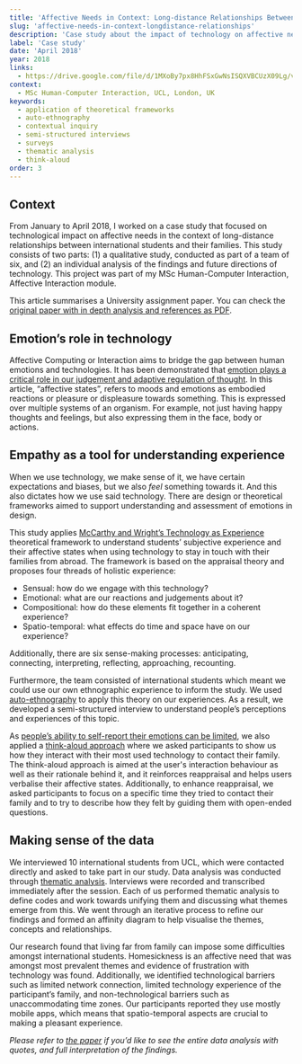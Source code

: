 ```yaml
---
title: 'Affective Needs in Context: Long-distance Relationships Between International Students and Their Family'
slug: 'affective-needs-in-context-longdistance-relationships'
description: 'Case study about the impact of technology on affective needs'
label: 'Case study'
date: 'April 2018'
year: 2018
links:
  - https://drive.google.com/file/d/1MXoBy7px8HhFSxGwNsISQXVBCUzX09Lg/view?usp=sharing
context:
  - MSc Human-Computer Interaction, UCL, London, UK
keywords:
  - application of theoretical frameworks
  - auto-ethnography
  - contextual inquiry
  - semi-structured interviews
  - surveys
  - thematic analysis
  - think-aloud
order: 3
---
```


## Context

From January to April 2018, I worked on a case study that focused on technological impact on affective needs in the context of long-distance relationships between international students and their families. This study consists of two parts: (1) a qualitative study, conducted as part of a team of six, and (2) an individual analysis of the findings and future directions of technology. This project was part of my MSc Human-Computer Interaction, Affective Interaction module.

This article summarises a University assignment paper. You can check the [original paper with in depth analysis and references as PDF](https://drive.google.com/file/d/1MXoBy7px8HhFSxGwNsISQXVBCUzX09Lg/view?usp=sharing).

## Emotion’s role in technology

Affective Computing or Interaction aims to bridge the gap between human emotions and technologies. It has been demonstrated that [emotion plays a critical role in our judgement and adaptive regulation of thought](https://www.sciencedirect.com/science/article/pii/S1389041708000284). In this article, “affective states”, refers to moods and emotions as embodied reactions or pleasure or displeasure towards something. This is expressed over multiple systems of an organism. For example, not just having happy thoughts and feelings, but also expressing them in the face, body or actions.

## Empathy as a tool for understanding experience

When we use technology, we make sense of it, we have certain expectations and biases, but we also _feel_ something towards it. And this also dictates how we use said technology. There are design or theoretical frameworks aimed to support understanding and assessment of emotions in design.

This study applies [McCarthy and Wright’s Technology as Experience](https://mitpress.mit.edu/books/technology-experience#:~:text=In%20Technology%20as%20Experience%2C%20John,out%3B%20we%20live%20with%20it.) theoretical framework to understand students’ subjective experience and their affective states when using technology to stay in touch with their families from abroad. The framework is based on the appraisal theory and proposes four threads of holistic experience:

- Sensual: how do we engage with this technology?
- Emotional: what are our reactions and judgements about it?
- Compositional: how do these elements fit together in a coherent experience?
- Spatio-temporal: what effects do time and space have on our experience?

Additionally, there are six sense-making processes: anticipating, connecting, interpreting, reflecting, approaching, recounting.

Furthermore, the team consisted of international students which meant we could use our own ethnographic experience to inform the study. We used [auto-ethnography](https://www.researchgate.net/publication/326012173_Autoethnography_in_Human-Computer_Interaction_Theory_and_Practice#:~:text=Autoethnography%20is%20an%20ethnographic%20method,of%20other%20observed%20social%20actors.&text=In%20this%20chapter%2C%20I%20will,potential%20implications%20for%20HCI%20research.) to apply this theory on our experiences. As a result, we developed a semi-structured interview to understand people’s perceptions and experiences of this topic.

As [people’s ability to self-report their emotions can be limited](https://www.nngroup.com/articles/negativity-bias-ux/), we also applied a [think-aloud approach](https://www.nngroup.com/articles/thinking-aloud-the-1-usability-tool/) where we asked participants to show us how they interact with their most used technology to contact their family. The think-aloud approach is aimed at the user's interaction behaviour as well as their rationale behind it, and it reinforces reappraisal and helps users verbalise their affective states. Additionally, to enhance reappraisal, we asked participants to focus on a specific time they tried to contact their family and to try to describe how they felt by guiding them with open-ended questions.

## Making sense of the data

We interviewed 10 international students from UCL, which were contacted directly and asked to take part in our study. Data analysis was conducted through [thematic analysis](https://www.interaction-design.org/literature/article/how-to-do-a-thematic-analysis-of-user-interviews). Interviews were recorded and transcribed immediately after the session. Each of us performed thematic analysis to define codes and work towards unifying them and discussing what themes emerge from this. We went through an iterative process to refine our findings and formed an affinity diagram to help visualise the themes, concepts and relationships.

Our research found that living far from family can impose some difficulties amongst international students. Homesickness is an affective need that was amongst most prevalent themes and evidence of frustration with technology was found. Additionally, we identified technological barriers such as limited network connection, limited technology experience of the participant’s family, and non-technological barriers such as unaccommodating time zones. Our participants reported they use mostly mobile apps, which means that spatio-temporal aspects are crucial to making a pleasant experience.

_Please refer to [the paper](https://drive.google.com/file/d/1MXoBy7px8HhFSxGwNsISQXVBCUzX09Lg/view) if you’d like to see the entire data analysis with quotes, and full interpretation of the findings._
